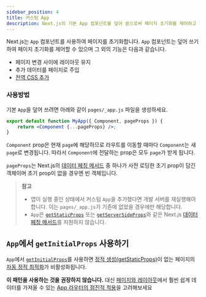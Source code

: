 ```yaml
---
sidebar_position: 4
title: 커스텀 App
description: Next.js의 기본 App 컴포넌트를 덮어 씀으로써 페이지 초기화를 제어하고 페이지 전체에 적용되는 레이아웃을 추가합니다.
---
```


Next.js는 `App` 컴포넌트를 사용하여 페이지를 초기화합니다. `App` 컴포넌트는 덮어 쓰기 하여 페이지 초기화를 제어할 수 있으며 그 외의 기능은 다음과 같습니다.

-   페이지 변경 사이에 레이아웃 유지
-   추가 데이터를 페이지로 주입
-   [전역 CSS 추가](/docs/03-pages/01-building-your-application/04-styling/index.mdx)

### 사용방법

기본 `App`을 덮어 쓰려면 아래와 같이 `pages/_app.js` 파일을 생성하세요.

```jsx filename="pages/_app.js"
export default function MyApp({ Component, pageProps }) {
	return <Component {...pageProps} />;
}
```

`Component` prop은 현재 `page`에 해당하므로 라우트를 이동할 때마다 `Component`는 새 `page`로 변경됩니다. 따라서 `Component`에 전달하는 prop은 모두 `page`가 받게 됩니다.

`pageProps`는 Next.js의 [데이터 페칭 메서드](/docs/03-pages/01-building-your-application/03-data-fetching/index.mdx) 중 하나가 사전 로딩한 초기 prop이 담긴 객체이며 초기 prop이 없을 경우엔 빈 객체입니다.

> **참고**
>
> -   앱이 실행 중인 상태에서 커스텀 `App`을 추가했다면 개발 서버를 재실행해야 합니다. 이는 `pages/_app.js`가 기존에 없었을 경우에만 해당합니다.
> -   `App`은 [`getStaticProps`](/docs/03-pages/01-building-your-application/03-data-fetching/01-get-static-props.mdx) 또는 [`getServerSideProps`](/docs/03-pages/01-building-your-application/03-data-fetching/03-get-server-side-props.mdx)와 같은 Next.js [데이터 페칭 메서드](/docs/03-pages/01-building-your-application/03-data-fetching/index.mdx)를 지원하지 않습니다.

## `App`에서 `getInitialProps` 사용하기

`App`에서 [`getInitialProps`](/docs/03-pages/02-api-reference/02-functions/get-initial-props.mdx)를 사용하면 [정적 생성(getStaticProps)](/docs/03-pages/01-building-your-application/03-data-fetching/01-get-static-props.mdx)이 없는 페이지의 [자동 정적 최적화](/docs/03-pages/01-building-your-application/02-rendering/04-automatic-static-optimization.mdx)가 비활성화됩니다.

**이 패턴을 사용하는 것을 권장하지 않습니다.** 대신 [페이지와 레이아웃](/docs/02-app/01-building-your-application/01-routing/02-pages-and-layouts.mdx)에서 훨씬 쉽게 데이터를 가져올 수 있는 [App 라우터의 점진적 적용](/docs/02-app/01-building-your-application/08-upgrading/02-app-router-migration.mdx)을 고려해보세요
